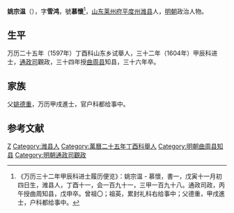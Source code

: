 '''姚宗温'''（{{bd|？||1608年|catIdx=}}），字'''雪鸿'''，號'''慕懷'''<ref>《万历三十二年甲辰科进士履历便览》：姚宗温 - 慕懷，書一，戊寅十一月初四日生，潍县人，丁酉十一，会一百九十一，三甲一百九十八。通政司政，丙午授曲周知县，戊申卒。曾祖〇；祖英，累封礼科右给事中；父德重，甲戌進士，户科都给事中。</ref>，[[山东|山东]][[莱州府|莱州府]][[平度州|平度州]][[潍县|潍县]]人，[[明朝|明朝]]政治人物。

== 生平 ==
万历二十五年（1597年）丁酉科山东乡试舉人，三十二年（1604年）甲辰科进士，[[通政司|通政司]]觀政，三十四年授[[曲周县|曲周县]]知县，三十六年卒。

== 家族 ==
父[[姚德重|姚德重]]，万历甲戌進士，官户科都给事中。

==参考文献==
{{reflist}}

{{萬曆三十二年甲辰科殿試金榜}}

{{Authority control}}

{{DEFAULTSORT:}}
[[Category:姚姓|Z]]
[[Category:潍县人|Category:潍县人]]
[[Category:萬曆二十五年丁酉科舉人|Category:萬曆二十五年丁酉科舉人]]
[[Category:明朝曲周县知县|Category:明朝曲周县知县]]
[[Category:明朝通政司觀政|Category:明朝通政司觀政]]